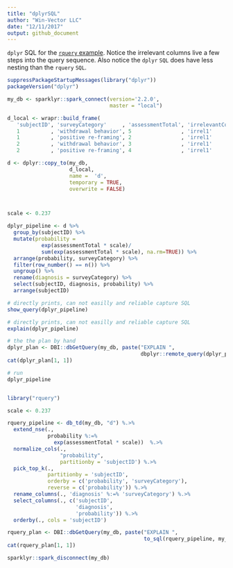 ```yaml
---
title: "dplyrSQL"
author: "Win-Vector LLC"
date: "12/11/2017"
output: github_document
---
```


`dplyr` SQL for the [`rquery` example](https://winvector.github.io/rquery/). Notice the irrelevant columns live a few steps into the query sequence.  Also notice the `dplyr` `SQL` does have less nesting than the `rquery` `SQL`.

```r
suppressPackageStartupMessages(library("dplyr"))
packageVersion("dplyr")

my_db <- sparklyr::spark_connect(version='2.2.0', 
                                 master = "local")

d_local <- wrapr::build_frame(
   'subjectID', 'surveyCategory'     , 'assessmentTotal', 'irrelevantCol1', 'irrelevantCol2' |
   1          , 'withdrawal behavior', 5                , 'irrel1'        , 'irrel2'         |
   1          , 'positive re-framing', 2                , 'irrel1'        , 'irrel2'         |
   2          , 'withdrawal behavior', 3                , 'irrel1'        , 'irrel2'         |
   2          , 'positive re-framing', 4                , 'irrel1'        , 'irrel2'         )

d <- dplyr::copy_to(my_db,
                    d_local,
                    name =  'd',
                    temporary = TRUE,
                    overwrite = FALSE)



scale <- 0.237

dplyr_pipeline <- d %>%
  group_by(subjectID) %>%
  mutate(probability =
           exp(assessmentTotal * scale)/
           sum(exp(assessmentTotal * scale), na.rm=TRUE)) %>%
  arrange(probability, surveyCategory) %>%
  filter(row_number() == n()) %>%
  ungroup() %>%
  rename(diagnosis = surveyCategory) %>%
  select(subjectID, diagnosis, probability) %>%
  arrange(subjectID)

# directly prints, can not easilly and reliable capture SQL
show_query(dplyr_pipeline)

# directly prints, can not easilly and reliable capture SQL
explain(dplyr_pipeline)

# the the plan by hand
dplyr_plan <- DBI::dbGetQuery(my_db, paste("EXPLAIN ", 
                                           dbplyr::remote_query(dplyr_pipeline))) 
cat(dplyr_plan[1, 1])

# run
dplyr_pipeline


library("rquery")

scale <- 0.237

rquery_pipeline <- db_td(my_db, "d") %.>%
  extend_nse(.,
             probability %:=%
               exp(assessmentTotal * scale))  %.>% 
  normalize_cols(.,
                 "probability",
                 partitionby = 'subjectID') %.>%
  pick_top_k(.,
             partitionby = 'subjectID',
             orderby = c('probability', 'surveyCategory'),
             reverse = c('probability')) %.>% 
  rename_columns(., 'diagnosis' %:=% 'surveyCategory') %.>%
  select_columns(., c('subjectID', 
                      'diagnosis', 
                      'probability')) %.>%
  orderby(., cols = 'subjectID')

rquery_plan <- DBI::dbGetQuery(my_db, paste("EXPLAIN ",
                                            to_sql(rquery_pipeline, my_db)))
cat(rquery_plan[1, 1])

sparklyr::spark_disconnect(my_db)
```

